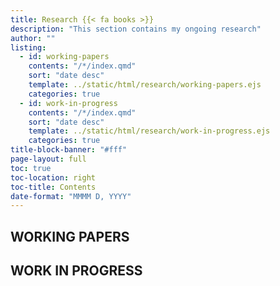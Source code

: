 ```yaml
---
title: Research {{< fa books >}}
description: "This section contains my ongoing research"
author: ""
listing:
  - id: working-papers
    contents: "/*/index.qmd"
    sort: "date desc"
    template: ../static/html/research/working-papers.ejs
    categories: true
  - id: work-in-progress
    contents: "/*/index.qmd"
    sort: "date desc"
    template: ../static/html/research/work-in-progress.ejs
    categories: true
title-block-banner: "#fff"
page-layout: full
toc: true
toc-location: right
toc-title: Contents
date-format: "MMMM D, YYYY"
---
```


## WORKING PAPERS

:::{#working-papers}
:::

## WORK IN PROGRESS

:::{#work-in-progress}
:::